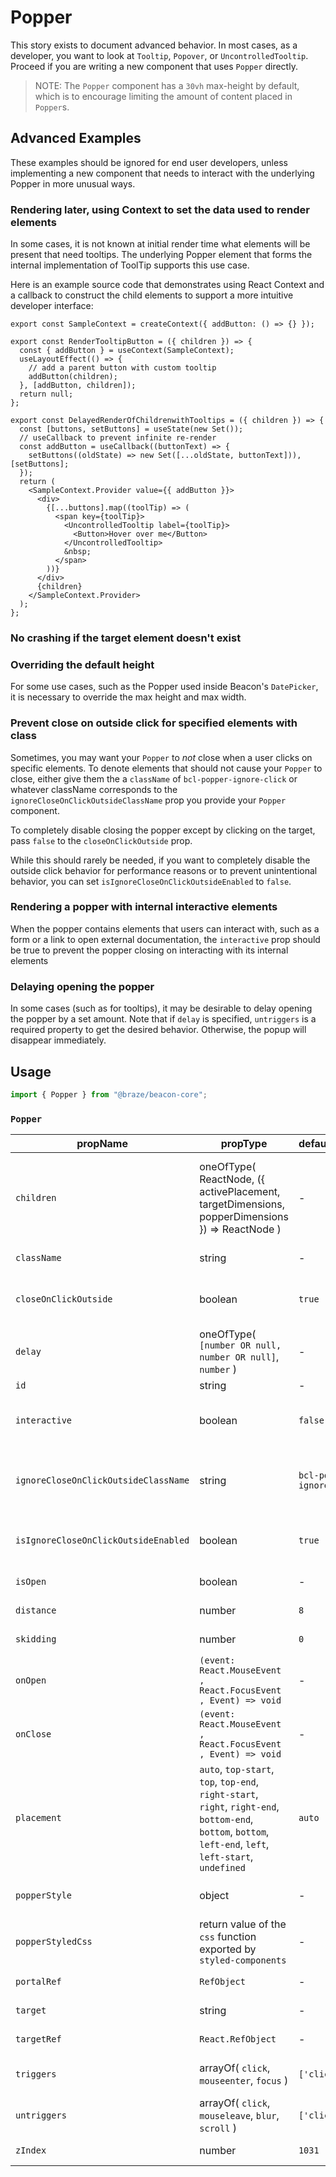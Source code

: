 
# Popper

This story exists to document advanced behavior. In most cases, as a developer, you want to look at `Tooltip`, `Popover`, or `UncontrolledTooltip`.
Proceed if you are writing a new component that uses `Popper` directly.

> NOTE: The `Popper` component has a `30vh` max-height by default, which
> is to encourage limiting the amount of content placed in `Popper`s.

## Advanced Examples

These examples should be ignored for end user developers, unless implementing a new component that needs to
interact with the underlying Popper in more unusual ways.

### Rendering later, using Context to set the data used to render elements

In some cases, it is not known at initial render time what elements will be present that need tooltips.
The underlying Popper element that forms the internal implementation of ToolTip supports this use case.

Here is an example source code that demonstrates using React Context and a callback to construct the child
elements to support a more intuitive developer interface:

```tsx
export const SampleContext = createContext({ addButton: () => {} });

export const RenderTooltipButton = ({ children }) => {
  const { addButton } = useContext(SampleContext);
  useLayoutEffect(() => {
    // add a parent button with custom tooltip
    addButton(children);
  }, [addButton, children]);
  return null;
};

export const DelayedRenderOfChildrenwithTooltips = ({ children }) => {
  const [buttons, setButtons] = useState(new Set());
  // useCallback to prevent infinite re-render
  const addButton = useCallback((buttonText) => {
    setButtons((oldState) => new Set([...oldState, buttonText])), [setButtons];
  });
  return (
    <SampleContext.Provider value={{ addButton }}>
      <div>
        {[...buttons].map((toolTip) => (
          <span key={toolTip}>
            <UncontrolledTooltip label={toolTip}>
              <Button>Hover over me</Button>
            </UncontrolledTooltip>
            &nbsp;
          </span>
        ))}
      </div>
      {children}
    </SampleContext.Provider>
  );
};
```

<Canvas>
  <Story id="core-overlay-popper--advanced-example" />
</Canvas>

### No crashing if the target element doesn't exist

<Canvas>
  <Story id="core-overlay-popper--element-not-found" />
</Canvas>

### Overriding the default height

For some use cases, such as the Popper used inside Beacon's `DatePicker`,
it is necessary to override the max height and max width.

<Canvas>
  <Story id="core-overlay-popper--large-popper-content" />
</Canvas>

### Prevent close on outside click for specified elements with class

Sometimes, you may want your `Popper` to _not_ close when a user clicks on
specific elements. To denote elements that should not cause your `Popper`
to close, either give them the a `className` of `bcl-popper-ignore-click`
or whatever className corresponds to the `ignoreCloseOnClickOutsideClassName`
prop you provide your `Popper` component.

<Canvas>
  <Story id="core-overlay-popper--prevent-close-on-outside-click-for-element-with-class" />
</Canvas>

<Canvas>
  <Story id="core-overlay-popper--prevent-close-on-outside-click-for-element-with-custom-class" />
</Canvas>

To completely disable closing the popper except by clicking on the target, pass `false`
to the `closeOnClickOutside` prop.

<Canvas>
  <Story id="core-overlay-popper--prevent-close-on-any-outside-interaction" />
</Canvas>

While this should rarely be needed, if you want to completely disable the
outside click behavior for performance reasons or to prevent unintentional
behavior, you can set `isIgnoreCloseOnClickOutsideEnabled` to `false`.

<Canvas>
  <Story id="core-overlay-popper--no-crash-on-outside-click-for-element-with-empty-ignore-class" />
</Canvas>

### Rendering a popper with internal interactive elements

When the popper contains elements that users can interact with, such as a form or a link to open external documentation, the
`interactive` prop should be true to prevent the popper closing on interacting with its internal elements

<Canvas>
  <Story id="core-overlay-popper--interactive" />
</Canvas>

### Delaying opening the popper

In some cases (such as for tooltips), it may be desirable to delay opening the popper by a set amount.
Note that if `delay` is specified, `untriggers` is a required property to get the desired behavior.
Otherwise, the popup will disappear immediately.

<Canvas>
  <Story id="core-overlay-popper--delay-open-and-close" />
</Canvas>

<Canvas>
  <Story id="core-overlay-popper--delay-only-close" />
</Canvas>

<Canvas>
  <Story id="core-overlay-popper--delay-only-open" />
</Canvas>

## Usage

```javascript
import { Popper } from "@braze/beacon-core";
```

### `Popper`

| propName                             | propType                                                                                                                                                    | defaultValue              | isRequired | Description                                                                                                                                                                        |
| ------------------------------------ | ----------------------------------------------------------------------------------------------------------------------------------------------------------- | ------------------------- | ---------- | ---------------------------------------------------------------------------------------------------------------------------------------------------------------------------------- |
| `children`                           | oneOfType( ReactNode, ({ activePlacement, targetDimensions, popperDimensions }) => ReactNode )                                                              | -                         | -          | children to be passed into component, or a render prop that accepts the auto-calculated placement plus the dimensions of the target and the popper (or undefined if not available) |
| `className`                          | string                                                                                                                                                      | -                         | -          | class name of the component                                                                                                                                                        |
| `closeOnClickOutside`                | boolean                                                                                                                                                     | `true`                    | -          | indicates that the popper should be closed when a user clicks outside the target or the popper (if interactive)                                                                    |
| `delay`                              | oneOfType( `[number OR null, number OR null]`, `number` )                                                                                                   | -                         | -          | indicates the amount of time, if any, to delay opening and/or closing the popper by                                                                                                |
| `id`                                 | string                                                                                                                                                      | -                         | -          | id to be passed to the DOM                                                                                                                                                         |
| `interactive`                        | boolean                                                                                                                                                     | `false`                   | -          | indicates that the popper can be hovered/clicked/focused/etc. into                                                                                                                 |
| `ignoreCloseOnClickOutsideClassName` | string                                                                                                                                                      | `bcl-popper-ignore-click` | -          | the className that should cause an element containing it to be ignored when determining whether to close popper                                                                    |
| `isIgnoreCloseOnClickOutsideEnabled` | boolean                                                                                                                                                     | `true`                    | -          | indicates that the ignore close on outside click behavior using specific classNames is enabled                                                                                     |
| `isOpen`                             | boolean                                                                                                                                                     | -                         | -          | determines if the component should be rendered                                                                                                                                     |
| `distance`                           | number                                                                                                                                                      | `8`                       | -          | desired offset from bottom of `target` component                                                                                                                                   |
| `skidding`                           | number                                                                                                                                                      | `0`                       | -          | desired offset from left of `target` component                                                                                                                                     |
| `onOpen`                             | `(event: React.MouseEvent , React.FocusEvent , Event) => void`                                                                                              | -                         | +          | function to call when the tooltip should be opened                                                                                                                                 |
| `onClose`                            | `(event: React.MouseEvent , React.FocusEvent , Event) => void`                                                                                              | -                         | +          | function to call when the tooltip should be closed                                                                                                                                 |
| `placement`                          | `auto`, `top-start`, `top`, `top-end`, `right-start`, `right`, `right-end`, `bottom-end`, `bottom`, `bottom`, `left-end`, `left`, `left-start`, `undefined` | `auto`                    | -          | desired placement of Popper relative to target                                                                                                                                     |
| `popperStyle`                        | object                                                                                                                                                      | -                         | -          | style object override to be passed to the parent popper component                                                                                                                  |
| `popperStyledCss`                    | return value of the `css` function exported by `styled-components`                                                                                          | -                         | -          | prop to interpolate the returned value of a `css` call within styled-components                                                                                                    |
| `portalRef`                          | `RefObject`                                                                                                                                                 | -                         | -          | ref of Portal inside which Popper will be rendered                                                                                                                                 |
| `target`                             | string                                                                                                                                                      | -                         | +          | desired target component's ID                                                                                                                                                      |
| `targetRef`                          | `React.RefObject`                                                                                                                                           | -                         | -          | ref object to pass down to the target object                                                                                                                                       |
| `triggers`                           | arrayOf( `click`, `mouseenter`, `focus` )                                                                                                                   | `['click']`               | -          | array containing desired trigger(s) for popper on behavior                                                                                                                         |
| `untriggers`                         | arrayOf( `click`, `mouseleave`, `blur`, `scroll` )                                                                                                          | `['click']`               | -          | array containing desired trigger(s) for popper off behavior                                                                                                                        |
| `zIndex`                             | number                                                                                                                                                      | `1031`                    | -          | z-index for the component and its sub-components                                                                                                                                   |
